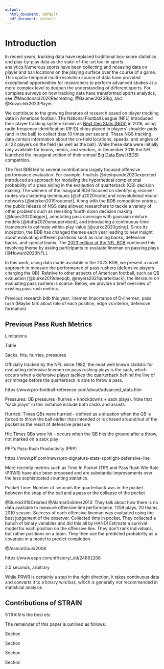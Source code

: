 ```yaml
---
output:
  html_document: default
  pdf_document: default
---
```

# Introduction {#sec:introduction}

<!--
TODO: update citations after they're published
-->

<!--
textual citation (\citet): @Baumer2023Big
parenthetical citation (\citep): [@Baumer2023Big]
-->

In recent years, tracking data have replaced traditional box-score statistics and play-by-play data as the state-of-the-art tool in sports analytics.Numerous sports have been collecting and releasing data on player and ball locations on the playing surface over the course of a game.
This spatio-temporal multi-resolution source of data have provided exceptional opportunities for researchers to perform advanced studies at a more complex level to deepen the understanding of different sports.
For complete surveys on how tracking data have transformed sports analytics, see @Macdonald2020Recreating, @Baumer2023Big, and @Kovalchik2023Player.

We contribute to the growing literature of research based on player tracking data in American football. The National Football League (NFL) introduced their player tracking system known as [Next Gen Stats (NGS)](https://operations.nfl.com/gameday/technology/nfl-next-gen-stats/) in 2016, using radio frequency identification (RFID) chips placed in players' shoulder pads (and in the ball) to collect data 10 times per second. These NGS tracking data contain information about the on-field locations, speeds, and angles of all 22 players on the field (as well as the ball). While these data were initially only available for teams, media, and vendors, in December 2018 the NFL launched the inaugural edition of their annual [Big Data Bowl (BDB)](https://operations.nfl.com/gameday/analytics/big-data-bowl/past-big-data-bowl-recaps/) competition.  

The first BDB led to several contributions largely focused offensive performance evaluation. For example. finalists @deshpande2020expected introduced an approach for modeling the hypothetical completional probability of a pass aiding in the evalaution of quarterback (QB) decision making. The winners of the inaugural BDB focused on identifying receiver routes via clustering techniques [@chu2020route] and convolutional neural networks [@sterken2019routenet]. Along with the BDB competition entries, the public release of NGS data allowed researchers to tackle a variety of other problems such as revisiting fourth down decision making [@lopez2020bigger], annotating pass coverage with gaussian mixture models [@dutta2020unsupervised], and introducing a continuous-time framework to estimate within-play value [@yurko2020going]. Since its inception, the BDB has changed themes each year leading to new insight about evaluating different positions such as running backs, defensive backs, and special teams. The [2023 edition of the NFL BDB](https://www.kaggle.com/competitions/nfl-big-data-bowl-2023) continued this revolving theme by asking participants to evaluate lineman on passing plays [@Howard2023NFL].

In this work, using data made available in the 2023 BDB, we present a novel approach to measure the performance of pass rushers (defensive players charging the QB). Relative to other aspects of American football, such as QB evaluation [@burke2019deepqb, @reyers2021quarterback], the literature on evaluating pass rushers is scarce. Below, we provide a brief overview of existing pass rush metrics.


Previous research bdb
this year: linemen
Importance of D-linemen, pass rush (Maybe talk about role of each position, edge vs interior, defensive formation)

## Previous Pass Rush Metrics

Limitations

\begin{table}
\caption{A summary of previously-existed pass rush metrics. \label{tab:metrics}}
\begin{center}
\begin{tabular}{ll}
\textbf{Metric} & \textbf{Description}\\\hline
Sacks & a\\
Hits & a\\
Hurries & a\\
QB Pressures & a\\
Pass-Rush Productivity (PRP) & a\\
Time In Pocket (TIP) & a\\
Pass Rush Win Rate (PRWR) & Rate at which pass rusher beats pass block within 2.5 seconds after snap\\\hline
\end{tabular}
\end{center}
\end{table}

Table \ref{tab:metrics}

Sacks, hits, hurries, pressures

Officially tracked by the NFL since 1982, the most well known statistic for evaluating defensive linemen on pass rushing plays is the sack, which occurs when a defensive player tackles the quarterback behind the line of scrimmage before the quarterback is able to throw a pass.


https://www.pro-football-reference.com/about/advanced_stats.htm

Pressures: QB pressures (hurries + knockdowns + sack plays). Note that "sack plays" in this instance include both sacks and assists.

Hurried: Times QBs were hurried - defined as a situation when the QB is forced to throw the ball earlier than intended or is chased around/out of the pocket as the result of defensive pressure

Hit: Times QBs were hit - occurs when the QB hits the ground after a throw, not marked on a sack play

PFF's Pass-Rush Productivity (PRP)

https://www.pff.com/news/pro-signature-stats-spotlight-defensive-line

More recently metrics such as Time In Pocket (TIP) and Pass Rush Win Rate (PRWR) have also been proposed and are substantial improvements over the less sophisticated counting statistics. 

Pocket Time: Number of seconds the quarterback was in the pocket between the snap of the ball and a pass or the collapse of the pocket

@Burke2018Created
@AlamarGoldner2013: They talk about how there is no data available to measure offensive line performance.  1259 plays, 20 teams, 2010 season.  Success of each offensive lineman was evaluated using the best judgement of the observer.   Collected time in pocket.  They collected a bunch of binary variables and did this all by HAND!  Estimate a survival model for each position on the offensive line.  They don't rank individuals, but rather positions on a team.  They then use the predicted probability as a covariate in a model to predict completion.  

@AlamarGould2008

https://www.espn.com/nfl/story/_/id/24892208

2.5 seconds, arbitrary


While PRWR is certainly a step in the right direction, it takes continuous data and converts it to a binary win/loss, which is generally not recommended in statistical analysis


## Contributions of STRAIN

STRAIN is the best etc.

The remainder of this paper is outlined as follows.

Section \ref{sec:data}

Section \ref{sec:methods}

Section \ref{sec:results}

Section \ref{sec:discussion}
